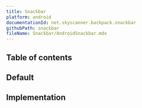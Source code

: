 ```yaml
---
title: Snackbar
platform: android
documentationId: net.skyscanner.backpack.snackbar
githubPath: snackbar
fileName: Snackbar/AndroidSnackbar.mdx
---
```




## Table of contents

## Default

<AndroidComponentScreenshots
  lightMode={screenshotDefault}
  darkMode={screenshotDefaultDm}
  altText="Android snackbar component" />

## Implementation

<Readme file={readme} />
